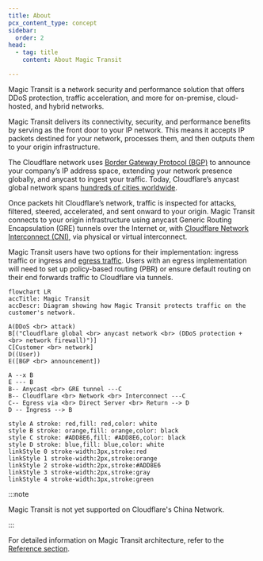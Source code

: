 ```yaml
---
title: About
pcx_content_type: concept
sidebar:
  order: 2
head:
  - tag: title
    content: About Magic Transit

---
```



Magic Transit is a network security and performance solution that offers DDoS protection, traffic acceleration, and more for on-premise, cloud-hosted, and hybrid networks.

Magic Transit delivers its connectivity, security, and performance benefits by serving as the front door to your IP network. This means it accepts IP <GlossaryTooltip term="data packet">packets</GlossaryTooltip> destined for your network, processes them, and then outputs them to your origin infrastructure.

The Cloudflare network uses [Border Gateway Protocol (BGP)](https://www.cloudflare.com/learning/security/glossary/what-is-bgp/) to announce your company’s IP address space, extending your network presence globally, and <GlossaryTooltip term="anycast" link="https://www.cloudflare.com/learning/cdn/glossary/anycast-network/">anycast</GlossaryTooltip> to ingest your traffic. Today, Cloudflare’s anycast global network spans [hundreds of cities worldwide](https://www.cloudflare.com/network/).

Once packets hit Cloudflare’s network, traffic is inspected for attacks, filtered, <GlossaryTooltip term="traffic steering">steered</GlossaryTooltip>, accelerated, and sent onward to your origin. Magic Transit connects to your origin infrastructure using anycast <GlossaryTooltip term="GRE tunnel">Generic Routing Encapsulation (GRE)</GlossaryTooltip> tunnels over the Internet or, with [Cloudflare Network Interconnect (CNI)](/network-interconnect/), via physical or virtual interconnect.

Magic Transit users have two options for their implementation: ingress traffic or ingress and [egress traffic](/magic-transit/reference/egress/). Users with an egress implementation will need to set up <GlossaryTooltip term="policy-based routing">policy-based routing (PBR)</GlossaryTooltip> or ensure default routing on their end forwards traffic to Cloudflare via tunnels.

```mermaid
flowchart LR
accTitle: Magic Transit
accDescr: Diagram showing how Magic Transit protects traffic on the customer's network.

A(DDoS <br> attack)
B[("Cloudflare global <br> anycast network <br> (DDoS protection + <br> network firewall)")]
C[Customer <br> network]
D((User))
E([BGP <br> announcement])

A --x B
E --- B
B-- Anycast <br> GRE tunnel ---C
B-- Cloudflare <br> Network <br> Interconnect ---C
C-- Egress via <br> Direct Server <br> Return --> D
D -- Ingress --> B

style A stroke: red,fill: red,color: white
style B stroke: orange,fill: orange,color: black
style C stroke: #ADD8E6,fill: #ADD8E6,color: black
style D stroke: blue,fill: blue,color: white
linkStyle 0 stroke-width:3px,stroke:red
linkStyle 1 stroke-width:2px,stroke:orange
linkStyle 2 stroke-width:2px,stroke:#ADD8E6
linkStyle 3 stroke-width:2px,stroke:gray
linkStyle 4 stroke-width:3px,stroke:green
```

:::note


Magic Transit is not yet supported on Cloudflare's China Network.


:::

For detailed information on Magic Transit architecture, refer to the [Reference section](/magic-transit/reference/).
